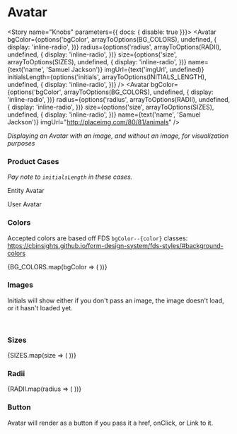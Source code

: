 

<Meta title="Components/Avatar" decorators={[withKnobs]} component={Avatar} />

# Avatar

<ImportPath component={Avatar} />

<Story name="Knobs" parameters={{ docs: { disable: true }}}>
  <StoryWrapper>
    <StoryItem>
      <Avatar
        bgColor={options('bgColor', arrayToOptions(BG_COLORS), undefined, {
          display: 'inline-radio',
        })}
        radius={options('radius', arrayToOptions(RADII), undefined, {
          display: 'inline-radio',
        })}
        size={options('size', arrayToOptions(SIZES), undefined, {
          display: 'inline-radio',
        })}
        name={text('name', 'Samuel Jackson')}
        imgUrl={text('imgUrl', undefined)}
        initialsLength={options('initials', arrayToOptions(INITIALS_LENGTH), undefined, {
          display: 'inline-radio',
        })}
      />
    </StoryItem>
    <StoryItem>
      <Avatar
        bgColor={options('bgColor', arrayToOptions(BG_COLORS), undefined, {
          display: 'inline-radio',
        })}
        radius={options('radius', arrayToOptions(RADII), undefined, {
          display: 'inline-radio',
        })}
        size={options('size', arrayToOptions(SIZES), undefined, {
          display: 'inline-radio',
        })}
        name={text('name', 'Samuel Jackson')}
        imgUrl="http://placeimg.com/80/81/animals"
      />
    </StoryItem>
  </StoryWrapper>
</Story>

<Preview isExpanded>
  <Avatar name='Samuel Jackson' />
</Preview>


_Displaying an Avatar with an image, and without an image, for visualization purposes_

<Props of={Avatar} />

### Product Cases

_Pay note to `initialsLength` in these cases._

<Preview>
  <Story name="Product Cases">
    <StoryWrapper>
      <StoryItem>
        <p>Entity Avatar</p>
      </StoryItem>
      <StoryItem>
        <Avatar name="Hello Impecable" bgColor="navy" initialsLength={1} radius="square" />
      </StoryItem>
      <StoryItem>
        <p>User Avatar</p>
      </StoryItem>
      <StoryItem>
        <Avatar name="Hello Impecable" />
      </StoryItem>
    </StoryWrapper>
  </Story>
</Preview>

### Colors
Accepted colors are based off FDS `bgColor--{color}` classes: https://cbinsights.github.io/form-design-system/fds-styles/#background-colors

<Preview>
  <Story name="Colors">
    <StoryWrapper>
      <StoryItem>
        <Avatar name="default" />
      </StoryItem>
      {BG_COLORS.map(bgColor => (
        <StoryItem>
          <Avatar name={`${bgColor.slice(0,1)} ${bgColor.slice(1,2)}`} bgColor={bgColor} />
        </StoryItem>
      ))}
      <br />
    </StoryWrapper>
  </Story>
</Preview>

### Images
Initials will show either if you don't pass an image, the image doesn't load, or it hasn't loaded yet.

<Preview>
  <Story name="Variations">
    <StoryWrapper>
      <StoryItem>
        <Avatar name="Hello Impecable" imgUrl="http://placeimg.com/80/81/animals" />
      </StoryItem>
      <StoryItem>
        <Avatar name="Hello Impecable" imgUrl="invalid url" />
      </StoryItem>
      <br />
    </StoryWrapper>
  </Story>
</Preview>

### Sizes

<Preview>
  <Story name="Sizes">
    <StoryWrapper>
      {SIZES.map(size => (
        <StoryItem>
          <Avatar name="Hello Impecable " size={size} />
        </StoryItem>
      ))}
      <br />
    </StoryWrapper>
  </Story>
</Preview>

### Radii

<Preview>
  <Story name="Radii">
    <StoryWrapper>
      {RADII.map(radius => (
        <StoryItem>
          <Avatar name="Hello Impecable " radius={radius} />
        </StoryItem>
      ))}
    </StoryWrapper>
  </Story>
</Preview>

### Button

Avatar will render as a button if you pass it a href, onClick, or Link to it.

<Preview>
  <Story name="Button">
    <StoryWrapper>
      <StoryItem>
        <Avatar name="Hello Impecable" href="#" />
      </StoryItem>
      <StoryItem>
        <Avatar name="Hello Impecable" onClick={action('avatar-click')} />
      </StoryItem>
      <StoryItem>
        <Avatar name="Hello Impecable" imgUrl="http://placeimg.com/80/81/animals" href="#" />
      </StoryItem>
    </StoryWrapper>
  </Story>
</Preview>

